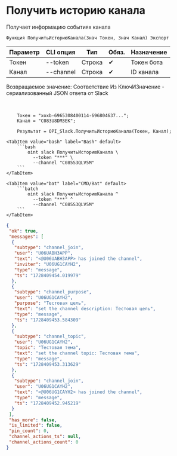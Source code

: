﻿---
sidebar_position: 6
---


# Получить историю канала
 Получает информацию событиях канала



`Функция ПолучитьИсториюКанала(Знач Токен, Знач Канал) Экспорт`

  | Параметр | CLI опция | Тип | Обяз. | Назначение |
  |-|-|-|-|-|
  | Токен | --token | Строка | &#x2714; | Токен бота |
  | Канал | --channel | Строка | &#x2714; | ID канала |

  
  Возвращаемое значение:   Соответствие Из КлючИЗначение - сериализованный JSON ответа от Slack

<br/>




```bsl title="Пример использования для 1С:Предприятие/OneScript"
    Токен = "xoxb-6965308400114-696804637...";
    Канал = "C083U8DM3EK";

    Результат = OPI_Slack.ПолучитьИсториюКанала(Токен, Канал);
```
    

 <Tabs>
  
    <TabItem value="bash" label="Bash" default>
        ```bash
            oint slack ПолучитьИсториюКанала \
              --token "***" \
              --channel "C085S3QLV5M"
        ```
    </TabItem>
  
    <TabItem value="bat" label="CMD/Bat" default>
        ```batch
            oint slack ПолучитьИсториюКанала ^
              --token "***" ^
              --channel "C085S3QLV5M"
        ```
    </TabItem>
</Tabs>


```json title="Результат"
{
 "ok": true,
 "messages": [
  {
   "subtype": "channel_join",
   "user": "U06UABH3APP",
   "text": "<@U06UABH3APP> has joined the channel",
   "inviter": "U06UG1CAYH2",
   "type": "message",
   "ts": "1728409454.019979"
  },
  {
   "subtype": "channel_purpose",
   "user": "U06UG1CAYH2",
   "purpose": "Тестовая цель",
   "text": "set the channel description: Тестовая цель",
   "type": "message",
   "ts": "1728409453.584309"
  },
  {
   "subtype": "channel_topic",
   "user": "U06UG1CAYH2",
   "topic": "Тестовая тема",
   "text": "set the channel topic: Тестовая тема",
   "type": "message",
   "ts": "1728409453.313629"
  },
  {
   "subtype": "channel_join",
   "user": "U06UG1CAYH2",
   "text": "<@U06UG1CAYH2> has joined the channel",
   "type": "message",
   "ts": "1728409452.945219"
  }
 ],
 "has_more": false,
 "is_limited": false,
 "pin_count": 0,
 "channel_actions_ts": null,
 "channel_actions_count": 0
}
```
